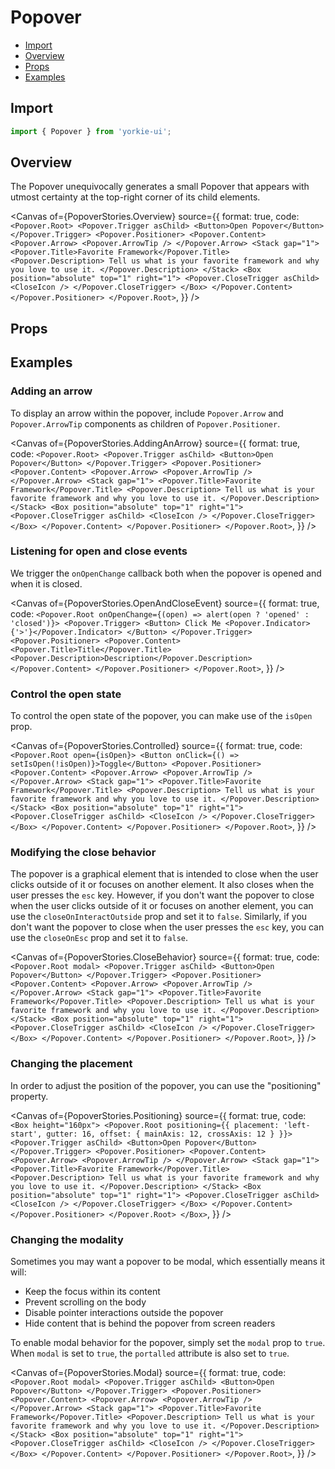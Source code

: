 # Popover


<Meta of={PopoverStories} />

- [Import](#import)
- [Overview](#overview)
- [Props](#props)
- [Examples](#examples)

## Import

```jsx
import { Popover } from 'yorkie-ui';
```

## Overview

The Popover unequivocally generates a small Popover that appears with utmost certainty at the top-right corner of its child elements.

<Canvas
  of={PopoverStories.Overview}
  source={{
    format: true,
    code: `
      <Popover.Root>
        <Popover.Trigger asChild>
          <Button>Open Popover</Button>
        </Popover.Trigger>
        <Popover.Positioner>
          <Popover.Content>
            <Popover.Arrow>
              <Popover.ArrowTip />
            </Popover.Arrow>
            <Stack gap="1">
              <Popover.Title>Favorite Framework</Popover.Title>
              <Popover.Description>
                Tell us what is your favorite framework and why you love to use it.
              </Popover.Description>
            </Stack>
            <Box position="absolute" top="1" right="1">
              <Popover.CloseTrigger asChild>
                <CloseIcon />
              </Popover.CloseTrigger>
            </Box>
          </Popover.Content>
        </Popover.Positioner>
      </Popover.Root>
    `,
  }}
/>

## Props

<Controls />

## Examples

### Adding an arrow

To display an arrow within the popover, include `Popover.Arrow` and `Popover.ArrowTip` components as children of `Popover.Positioner`.

<Canvas
  of={PopoverStories.AddingAnArrow}
  source={{
    format: true,
    code: `
      <Popover.Root>
        <Popover.Trigger asChild>
          <Button>Open Popover</Button>
        </Popover.Trigger>
        <Popover.Positioner>
          <Popover.Content>
            <Popover.Arrow>
              <Popover.ArrowTip />
            </Popover.Arrow>
            <Stack gap="1">
              <Popover.Title>Favorite Framework</Popover.Title>
              <Popover.Description>
                Tell us what is your favorite framework and why you love to use it.
              </Popover.Description>
            </Stack>
            <Box position="absolute" top="1" right="1">
              <Popover.CloseTrigger asChild>
                <CloseIcon />
              </Popover.CloseTrigger>
            </Box>
          </Popover.Content>
        </Popover.Positioner>
      </Popover.Root>
    `,
  }}
/>

### Listening for open and close events

We trigger the `onOpenChange` callback both when the popover is opened and when it is closed.

<Canvas
  of={PopoverStories.OpenAndCloseEvent}
  source={{
    format: true,
    code: `
      <Popover.Root onOpenChange={(open) => alert(open ? 'opened' : 'closed')}>
        <Popover.Trigger>
          <Button>
            Click Me <Popover.Indicator>{'>'}</Popover.Indicator>
          </Button>
        </Popover.Trigger>
        <Popover.Positioner>
          <Popover.Content>
            <Popover.Title>Title</Popover.Title>
            <Popover.Description>Description</Popover.Description>
          </Popover.Content>
        </Popover.Positioner>
      </Popover.Root>
    `,
  }}
/>

### Control the open state

To control the open state of the popover, you can make use of the `isOpen` prop.

<Canvas
  of={PopoverStories.Controlled}
  source={{
    format: true,
    code: `
      <Popover.Root open={isOpen}>
        <Button onClick={() => setIsOpen(!isOpen)}>Toggle</Button>
        <Popover.Positioner>
          <Popover.Content>
            <Popover.Arrow>
              <Popover.ArrowTip />
            </Popover.Arrow>
            <Stack gap="1">
              <Popover.Title>Favorite Framework</Popover.Title>
              <Popover.Description>
                Tell us what is your favorite framework and why you love to use it.
              </Popover.Description>
            </Stack>
            <Box position="absolute" top="1" right="1">
              <Popover.CloseTrigger asChild>
                <CloseIcon />
              </Popover.CloseTrigger>
            </Box>
          </Popover.Content>
        </Popover.Positioner>
      </Popover.Root>
    `,
  }}
/>

### Modifying the close behavior

The popover is a graphical element that is intended to close when the user clicks outside of it or focuses on another element.
It also closes when the user presses the `esc` key.
However, if you don't want the popover to close when the user clicks outside of it or focuses on another element,
you can use the `closeOnInteractOutside` prop and set it to `false`.
Similarly, if you don't want the popover to close when the user presses the `esc` key, you can use the `closeOnEsc` prop
and set it to `false`.

<Canvas
  of={PopoverStories.CloseBehavior}
  source={{
    format: true,
    code: `
      <Popover.Root modal>
        <Popover.Trigger asChild>
          <Button>Open Popover</Button>
        </Popover.Trigger>
        <Popover.Positioner>
          <Popover.Content>
            <Popover.Arrow>
              <Popover.ArrowTip />
            </Popover.Arrow>
            <Stack gap="1">
              <Popover.Title>Favorite Framework</Popover.Title>
              <Popover.Description>
                Tell us what is your favorite framework and why you love to use it.
              </Popover.Description>
            </Stack>
            <Box position="absolute" top="1" right="1">
              <Popover.CloseTrigger asChild>
                <CloseIcon />
              </Popover.CloseTrigger>
            </Box>
          </Popover.Content>
        </Popover.Positioner>
      </Popover.Root>
    `,
  }}
/>

### Changing the placement

In order to adjust the position of the popover, you can use the "positioning" property.

<Canvas
  of={PopoverStories.Positioning}
  source={{
    format: true,
    code: `
      <Box height="160px">
        <Popover.Root positioning={{ placement: 'left-start', gutter: 16, offset: { mainAxis: 12, crossAxis: 12 } }}>
          <Popover.Trigger asChild>
            <Button>Open Popover</Button>
          </Popover.Trigger>
          <Popover.Positioner>
            <Popover.Content>
              <Popover.Arrow>
                <Popover.ArrowTip />
              </Popover.Arrow>
              <Stack gap="1">
                <Popover.Title>Favorite Framework</Popover.Title>
                <Popover.Description>
                  Tell us what is your favorite framework and why you love to use it.
                </Popover.Description>
              </Stack>
              <Box position="absolute" top="1" right="1">
                <Popover.CloseTrigger asChild>
                  <CloseIcon />
                </Popover.CloseTrigger>
              </Box>
            </Popover.Content>
          </Popover.Positioner>
        </Popover.Root>
      </Box>
    `,
  }}
/>

### Changing the modality

Sometimes you may want a popover to be modal, which essentially means it will:

- Keep the focus within its content
- Prevent scrolling on the body
- Disable pointer interactions outside the popover
- Hide content that is behind the popover from screen readers

To enable modal behavior for the popover, simply set the `modal` prop to `true`. When `modal` is set to `true`, the `portalled` attribute is also set to `true`.

<Canvas
  of={PopoverStories.Modal}
  source={{
    format: true,
    code: `
      <Popover.Root modal>
        <Popover.Trigger asChild>
          <Button>Open Popover</Button>
        </Popover.Trigger>
        <Popover.Positioner>
          <Popover.Content>
            <Popover.Arrow>
              <Popover.ArrowTip />
            </Popover.Arrow>
            <Stack gap="1">
              <Popover.Title>Favorite Framework</Popover.Title>
              <Popover.Description>
                Tell us what is your favorite framework and why you love to use it.
              </Popover.Description>
            </Stack>
            <Box position="absolute" top="1" right="1">
              <Popover.CloseTrigger asChild>
                <CloseIcon />
              </Popover.CloseTrigger>
            </Box>
          </Popover.Content>
        </Popover.Positioner>
      </Popover.Root>
    `,
  }}
/>
